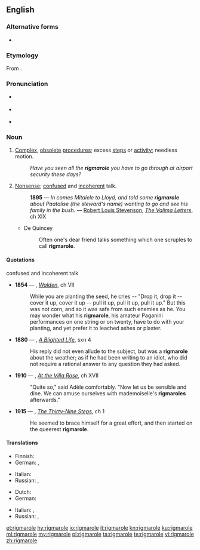 ==English==
{{was wotd|2007|January|6}}

===Alternative forms===
* {{l|en|rigamarole}}

===Etymology===
From {{m|en|ragman roll||long list; catalogue}}.

===Pronunciation===
* {{a|RP}} {{IPA|/ˈrɪɡmərəʊl/|lang=en}}
* {{a|US}} {{IPA|/ˈrɪɡməroʊl/|lang=en}}
* {{audio|en-us-rigmarole.ogg|Audio (US)|lang=en}}

===Noun===
{{en-noun|~}}

# [[complex|Complex]], [[obsolete]] [[procedure]]s; excess [[steps]] or [[activity]]; needless motion.
#: ''Have you seen all the '''rigmarole''' you have to go through at airport security these days?''
# [[nonsense|Nonsense]]; [[confused]] and [[incoherent]] talk.
#: '''1895''' — ''In comes Mitaiele to Lloyd, and told some '''rigmarole''' about Paatalise (the steward's name) wanting to go and see his family in the bush.'' — [[w:Robert Luis Stevenson|Robert Louis Stevenson]], ''[[s:The Valima Letters|The Valima Letters]]'', ch XIX
#* De Quincey
#*: Often one's dear friend talks something which one scruples to call '''rigmarole'''.

====Quotations====
; confused and incoherent talk
* '''1854''' — {{w|Henry David Thoreau}}, ''[[s:Walden|Walden]]'', ch VII
*: While you are planting the seed, he cries -- "Drop it, drop it -- cover it up, cover it up -- pull it up, pull it up, pull it up." But this was not corn, and so it was safe from such enemies as he. You may wonder what his '''rigmarole''', his amateur Paganini performances on one string or on twenty, have to do with your planting, and yet prefer it to leached ashes or plaster.
* '''1880''' — {{w|Rosina Bulwer Lytton}}, ''[[s:A Blighted Life|A Blighted Life]]'', sxn 4
*: His reply did not even allude to the subject, but was a '''rigmarole''' about the weather; as if he had been writing to an idiot, who did not require a rational answer to any question they had asked.
* '''1910''' — {{w|A. E. W. Mason}}, ''[[s:At the Villa Rose|At the Villa Rose]]'', ch XVII
*: "Quite so," said Adèle comfortably. "Now let us be sensible and dine. We can amuse ourselves with mademoiselle's '''rigmaroles''' afterwards."
* '''1915''' — {{w|John Buchan}}, ''[[s:The Thirty-Nine Steps|The Thirty-Nine Steps]]'', ch 1
*: He seemed to brace himself for a great effort, and then started on the queerest '''rigmarole'''.

====Translations====
{{trans-top|complex obsolete procedure}}
* Finnish: {{t|fi|ruljanssi}}
* German: {{t+|de|Theater|n}}, {{t+|de|Zirkus|m}}
{{trans-mid}}
* Italian: {{t+|it|trafila|f}}
* Russian: {{t+|ru|каните́ль|f}}, {{t+|ru|волоки́та|f}}
{{trans-bottom}}

{{trans-top|nonsense talk}}
* Dutch: {{t+|nl|gezwets}}
* German: {{t+|de|Geschwätz|n}}
{{trans-mid}}
* Italian: {{t|it|tiritera|f}}, {{t+|it|sproloquio|m}}
* Russian: {{t+|ru|вздор|m}}, {{t+|ru|брехня́|f}}
{{trans-bottom}}

[[et:rigmarole]]
[[hy:rigmarole]]
[[io:rigmarole]]
[[it:rigmarole]]
[[kn:rigmarole]]
[[ku:rigmarole]]
[[ml:rigmarole]]
[[my:rigmarole]]
[[pl:rigmarole]]
[[ta:rigmarole]]
[[te:rigmarole]]
[[vi:rigmarole]]
[[zh:rigmarole]]